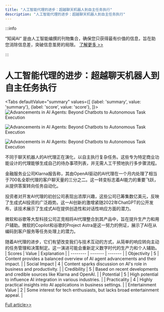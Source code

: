 ```yaml
---
title: "人工智能代理的进步：超越聊天机器人到自主任务执行"
description: "人工智能代理的进步：超越聊天机器人到自主任务执行"
---
```



:::info

“知闻AI“ 是由人工智能编撰的刊物集合，确保您只获得最有价值的信息，旨在助您消除信息差，突破信息茧房的局限。  [了解更多 >>](/zh-Hans/docs/guides)

:::

# 人工智能代理的进步：超越聊天机器人到自主任务执行


<Tabs
	defaultValue="summary"
	values={[
	{label: 'summary', value: 'summary'},
	{label: 'score', value: 'score'},
]}>
<TabItem value="summary">
<img
  src="https://image.informedainews.com/2024/06/08/AI-g5c-1717825094-0.jpg"
  alt="Advancements in AI Agents: Beyond Chatbots to Autonomous Task Execution"
/>

<img
  src="https://image.informedainews.com/2024/06/08/AI-a2r-1717825094-1.jpg"
  alt="Advancements in AI Agents: Beyond Chatbots to Autonomous Task Execution"
/>

<img
  src="https://image.informedainews.com/2024/06/08/AI-Zvv-1717825094-2.jpg"
  alt="Advancements in AI Agents: Beyond Chatbots to Autonomous Task Execution"
/>



不同于聊天机器人的AI代理正在演化，以自主执行复杂任务。这些专为特定商业功能设计的代理能够生成自己的待办事项列表，并无需人工干预地执行多步骤流程。

金融服务业公司Klarna报告称，其由OpenAI驱动的AI代理在一个月内处理了相当于700名全职代理的客户聊天量的三分之二。这一转变标志着AI能力的重要飞跃，从提供答案转向任务自动化。

投资者对开发AI代理的初创公司表现出浓厚兴趣，这些公司已筹集数亿美元，反映了生成式AI投资的广泛趋势。这一AI创新的激增紧随2022年ChatGPT的公开发布，该技术展示了生成式AI在提供创造性和对话性响应方面的潜力。

微软和谷歌等大型科技公司正竞相将AI代理整合到其产品中，旨在提升生产力和用户辅助。微软的Copilot和谷歌的Project Astra是这一努力的例证，展示了AI在从编码到客户服务等任务处理上的潜力。

随着AI代理的进步，它们有望改变我们与技术互动的方式，从简单的响应转向主动的任务管理和决策制定。这一演进可能会重新定义数字时代的生产力和个人辅助。
</TabItem>
<TabItem value="score">
	| Scores     | Value   | Explanation |
	| -------- | ------- | ------- |
	| Objectivity  | 5    | Content provides a balanced overview of AI agent advancements and their impact.    |
	| Social Impact | 4     | Content sparks discussion on AI's role in business and productivity.    |
	| Credibility    | 5    | Based on recent developments and credible sources like Klarna and OpenAI.    |
	| Potential    | 5    | High potential to influence AI integration in various industries.    |
	| Practicality    | 4    | Highly practical insights into AI applications in business settings.    |
	| Entertainment Value    | 2    | Some interest for tech enthusiasts, but lacks broad entertainment appeal.    |
</TabItem>
</Tabs>

[Full article>>](https://www.cnbc.com/2024/06/07/after-chatgpt-and-the-rise-of-chatbots-investors-pour-into-ai-agents.html)
